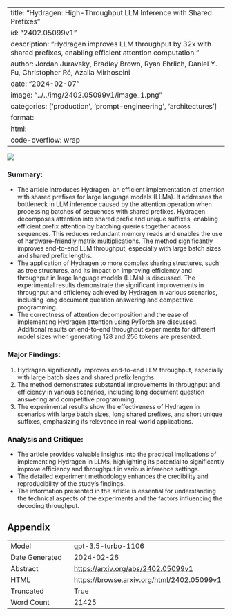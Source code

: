 
---
title: "Hydragen: High-Throughput LLM Inference with Shared Prefixes"
id: "2402.05099v1"
description: "Hydragen improves LLM throughput by 32x with shared prefixes, enabling efficient attention computation."
author: Jordan Juravsky, Bradley Brown, Ryan Ehrlich, Daniel Y. Fu, Christopher Ré, Azalia Mirhoseini
date: "2024-02-07"
image: "../../img/2402.05099v1/image_1.png"
categories: ['production', 'prompt-engineering', 'architectures']
format:
  html:
    code-overflow: wrap
---

![](../../img/2402.05099v1/image_1.png)

### Summary:
- The article introduces Hydragen, an efficient implementation of attention with shared prefixes for large language models (LLMs). It addresses the bottleneck in LLM inference caused by the attention operation when processing batches of sequences with shared prefixes. Hydragen decomposes attention into shared prefix and unique suffixes, enabling efficient prefix attention by batching queries together across sequences. This reduces redundant memory reads and enables the use of hardware-friendly matrix multiplications. The method significantly improves end-to-end LLM throughput, especially with large batch sizes and shared prefix lengths.
- The application of Hydragen to more complex sharing structures, such as tree structures, and its impact on improving efficiency and throughput in large language models (LLMs) is discussed. The experimental results demonstrate the significant improvements in throughput and efficiency achieved by Hydragen in various scenarios, including long document question answering and competitive programming.
- The correctness of attention decomposition and the ease of implementing Hydragen attention using PyTorch are discussed. Additional results on end-to-end throughput experiments for different model sizes when generating 128 and 256 tokens are presented.

### Major Findings:
1. Hydragen significantly improves end-to-end LLM throughput, especially with large batch sizes and shared prefix lengths.
2. The method demonstrates substantial improvements in throughput and efficiency in various scenarios, including long document question answering and competitive programming.
3. The experimental results show the effectiveness of Hydragen in scenarios with large batch sizes, long shared prefixes, and short unique suffixes, emphasizing its relevance in real-world applications.

### Analysis and Critique:
- The article provides valuable insights into the practical implications of implementing Hydragen in LLMs, highlighting its potential to significantly improve efficiency and throughput in various inference settings.
- The detailed experiment methodology enhances the credibility and reproducibility of the study's findings.
- The information presented in the article is essential for understanding the technical aspects of the experiments and the factors influencing the decoding throughput.

## Appendix

|          |          |
|----------|----------|
| Model     | gpt-3.5-turbo-1106       |
| Date Generated     | 2024-02-26       |
| Abstract | [https://arxiv.org/abs/2402.05099v1](https://arxiv.org/abs/2402.05099v1)        |
| HTML     | [https://browse.arxiv.org/html/2402.05099v1](https://browse.arxiv.org/html/2402.05099v1)       |
| Truncated       | True       |
| Word Count       | 21425       |